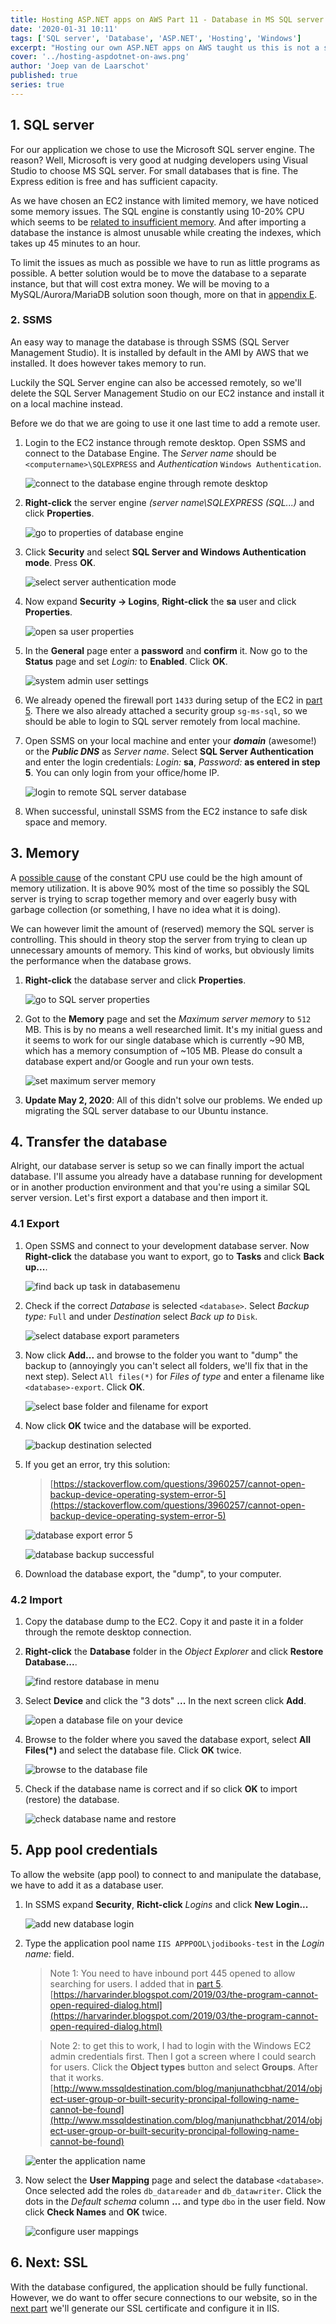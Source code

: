 ```yaml
---
title: Hosting ASP.NET apps on AWS Part 11 - Database in MS SQL server
date: '2020-01-31 10:11'
tags: ['SQL server', 'Database', 'ASP.NET', 'Hosting', 'Windows']
excerpt: "Hosting our own ASP.NET apps on AWS taught us this is not a side project. Our applications use a SQL server database which we host ourselves. Here's how."
cover: '../hosting-aspdotnet-on-aws.png'
author: 'Joep van de Laarschot'
published: true
series: true
---
```


## 1. SQL server

For our application we chose to use the Microsoft SQL server engine. The reason? Well, Microsoft is very good at nudging developers using Visual Studio to choose MS SQL server. For small databases that is fine. The Express edition is free and has sufficient capacity.

As we have chosen an EC2 instance with limited memory, we have noticed some memory issues. The SQL engine is constantly using 10-20% CPU which seems to be [related to insufficient memory](https://dba.stackexchange.com/questions/157226/ms-sql-server-2016-constant-cpu-usage-of-10-all-db-offline). And after importing a database the instance is almost unusable while creating the indexes, which takes up 45 minutes to an hour.

To limit the issues as much as possible we have to run as little programs as possible. A better solution would be to move the database to a separate instance, but that will cost extra money. We will be moving to a MySQL/Aurora/MariaDB solution soon though, more on that in [appendix E](../hosting-asp-net-apps-aws-appendix-e-improved-architectures/).

### 2. SSMS

An easy way to manage the database is through SSMS (SQL Server Management Studio). It is installed by default in the AMI by AWS that we installed. It does however takes memory to run.

Luckily the SQL Server engine can also be accessed remotely, so we'll delete the SQL Server Management Studio on our EC2 instance and install it on a local machine instead.

Before we do that we are going to use it one last time to add a remote user.

1. Login to the EC2 instance through remote desktop. Open SSMS and connect to the Database Engine. The _Server name_ should be `<computername>\SQLEXPRESS` and _Authentication_ `Windows Authentication`.

    ![connect to the database engine through remote desktop](mssql-01.png)

2. **Right-click** the server engine _(server name\SQLEXPRESS (SQL...)_ and click **Properties**.

    ![go to properties of database engine](mssql-02.png)

3. Click **Security** and select **SQL Server and Windows Authentication mode**. Press **OK**.

    ![select server authentication mode](mssql-03.png)

4. Now expand **Security -> Logins**, **Right-click** the **sa** user and click **Properties**.

    ![open sa user properties](mssql-04.png)

5. In the **General** page enter a **password** and **confirm** it. Now go to the **Status** page and set _Login:_ to **Enabled**. Click **OK**.

    ![system admin user settings](mssql-05.png)

6. We already opened the firewall port `1433` during setup of the EC2 in [part 5](../hosting-asp-net-apps-on-aws-part-5-ec2-instances/). There we also already attached a security group `sg-ms-sql`, so we should be able to login to SQL server remotely from local machine.

7. Open SSMS on your local machine and enter your _**domain**_ (awesome!) or the _**Public DNS**_ as _Server name_. Select **SQL Server Authentication** and enter the login credentials: _Login:_ **sa**, _Password:_ **as entered in step 5**. You can only login from your office/home IP.

    ![login to remote SQL server database](mssql-06.png)

8. When successful, uninstall SSMS from the EC2 instance to safe disk space and memory.

## 3. Memory

A [possible cause](https://dba.stackexchange.com/questions/157226/ms-sql-server-2016-constant-cpu-usage-of-10-all-db-offline) of the constant CPU use could be the high amount of memory utilization. It is above 90% most of the time so possibly the SQL server is trying to scrap together memory and over eagerly busy with garbage collection (or something, I have no idea what it is doing).

We can however limit the amount of (reserved) memory the SQL server is controlling. This should in theory stop the server from trying to clean up unnecessary amounts of memory. This kind of works, but obviously limits the performance when the database grows.

1. **Right-click** the database server and click **Properties**.

    ![go to SQL server properties](mssql-07.png)

2. Got to the **Memory** page and set the _Maximum server memory_ to `512` MB. This is by no means a well researched limit. It's my initial guess and it seems to work for our single database which is currently ~90 MB, which has a memory consumption of ~105 MB. Please do consult a database expert and/or Google and run your own tests.

    ![set maximum server memory](mssql-08.png)

3. **Update May 2, 2020**: All of this didn't solve our problems. We ended up migrating the SQL server database to our Ubuntu instance.

## 4. Transfer the database

Alright, our database server is setup so we can finally import the actual database. I'll assume you already have a database running for development or in another production environment and that you're using a similar SQL server version. Let's first export a database and then import it.

### 4.1 Export

1. Open SSMS and connect to your development database server. Now **Right-click** the database you want to export, go to **Tasks** and click **Back up...**.

    ![find back up task in databasemenu](mssql-09.png)

2. Check if the correct _Database_ is selected `<database>`. Select _Backup type:_ `Full` and under _Destination_ select _Back up to_ `Disk`.

    ![select database export parameters](mssql-10.png)

3. Now click **Add...** and browse to the folder you want to "dump" the backup to (annoyingly you can't select all folders, we'll fix that in the next step). Select `All files(*)` for _Files of type_ and enter a filename like `<database>-export`. Click **OK**.

    ![select base folder and filename for export](mssql-11.png)

4. Now click **OK** twice and the database will be exported.

    ![backup destination selected](mssql-12.png)

5. If you get an error, try this solution:

    > [https://stackoverflow.com/questions/3960257/cannot-open-backup-device-operating-system-error-5](https://stackoverflow.com/questions/3960257/cannot-open-backup-device-operating-system-error-5)

    ![database export error 5](mssql-13.png "Operating system error 5.")

    ![database backup successful](mssql-14.png "Error resolved by granting permission to backup/export folder to MSSQL$SQLEXPRESS user")

6. Download the database export, the "dump", to your computer.

### 4.2 Import

1. Copy the database dump to the EC2. Copy it and paste it in a folder through the remote desktop connection.
2. **Right-click** the **Database** folder in the _Object Explorer_ and click **Restore Database...**.

    ![find restore database in menu](mssql-15.png)

3. Select **Device** and click the "3 dots" **...** In the next screen click **Add**.

    ![open a database file on your device](mssql-16.png)

4. Browse to the folder where you saved the database export, select **All Files(*)** and select the database file. Click **OK** twice.

    ![browse to the database file](mssql-17.png)

5. Check if the database name is correct and if so click **OK** to import (restore) the database.

    ![check database name and restore](mssql-18.png)

## 5. App pool credentials

To allow the website (app pool) to connect to and manipulate the database, we have to add it as a database user.

1. In SSMS expand **Security**, **Richt-click** _Logins_ and click **New Login...**

    ![add new database login](mssql-19.png)

2. Type the application pool name `IIS APPPOOL\jodibooks-test` in the _Login name:_ field.

    > Note 1: You need to have inbound port 445 opened to allow searching for users. I added that in [part 5](../hosting-asp-net-apps-aws-part-5-ec2-instances/).
    > [https://harvarinder.blogspot.com/2019/03/the-program-cannot-open-required-dialog.html](https://harvarinder.blogspot.com/2019/03/the-program-cannot-open-required-dialog.html)

    > Note 2: to get this to work, I had to login with the Windows EC2 admin credentials first. Then I got a screen where I could search for users. Click the **Object types** button and select **Groups**. After that it works.
    > [http://www.mssqldestination.com/blog/manjunathcbhat/2014/object-user-group-or-built-security-proncipal-following-name-cannot-be-found](http://www.mssqldestination.com/blog/manjunathcbhat/2014/object-user-group-or-built-security-proncipal-following-name-cannot-be-found)

    ![enter the application name](mssql-20.png)

3. Now select the **User Mapping** page and select the database `<database>`. Once selected add the roles `db_datareader` and `db_datawriter`. Click the dots in the _Default schema_ column **...** and type `dbo` in the user field. Now click **Check Names** and **OK** twice.

    ![configure user mappings](mssql-21.png)

## 6. Next: SSL

With the database configured, the application should be fully functional. However, we do want to offer secure connections to our website, so in the [next part](../hosting-asp-net-apps-aws-part-12-ssl-certificates-in-iis/) we'll generate our SSL certificate and configure it in IIS.
